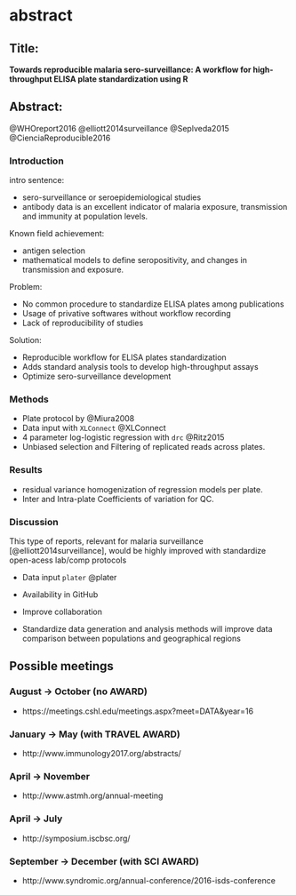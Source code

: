 # abstract {#astmh}

## Title:

<!-- 
Towards standardized malaria serological surveillance:
A reproducible workflow
previous to the application of serology-based modeling

A reproducible workflow for the 
standardization of 
high-throughput ELISA experiments

A standarization of high-throughput ELISA experiments/assays
previous to the application of serological surveillance modeling

BERKELEY BOOK 2017
https://www.practicereproducibleresearch.org/

-->

**Towards reproducible malaria sero-surveillance:
A workflow for high-throughput ELISA plate standardization using R**

## Abstract:
@WHOreport2016
@elliott2014surveillance
@Seplveda2015
@CienciaReproducible2016

### Introduction

intro sentence:

- sero-surveillance or seroepidemiological studies
- antibody data is an excellent indicator of malaria exposure, transmission and 
immunity at population levels. 

Known field achievement:

- antigen selection
- mathematical models to define seropositivity, and changes in transmission and exposure.

Problem:

- No common procedure to standardize ELISA plates among publications
- Usage of privative softwares without workflow recording
- Lack of reproducibility of studies

Solution:

- Reproducible workflow for ELISA plates standardization
- Adds standard analysis tools to develop high-throughput assays
- Optimize sero-surveillance development

### Methods

- Plate protocol by @Miura2008
- Data input with `XLConnect` @XLConnect
- 4 parameter log-logistic regression with `drc` @Ritz2015
- Unbiased selection and Filtering of replicated reads across plates.

### Results

- residual variance homogenization of regression models per plate.
- Inter and Intra-plate Coefficients of variation for QC.

### Discussion

This type of reports, relevant for malaria surveillance [@elliott2014surveillance], 
would be highly improved with standardize open-acess lab/comp protocols

- Data input `plater` @plater
- Availability in GitHub

- Improve collaboration
- Standardize data generation and analysis methods will improve data comparison 
between populations and geographical regions

## Possible meetings

### August -> October (no AWARD)
- https://meetings.cshl.edu/meetings.aspx?meet=DATA&year=16

### January -> May (with TRAVEL AWARD)
- http://www.immunology2017.org/abstracts/

### April -> November
- http://www.astmh.org/annual-meeting

### April -> July
- http://symposium.iscbsc.org/

### September -> December (with SCI AWARD)
- http://www.syndromic.org/annual-conference/2016-isds-conference

<!--## References-->
